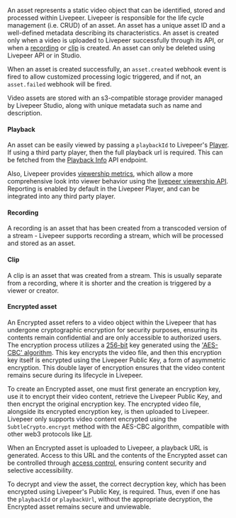 An asset represents a static video object that can be identified, stored and
processed within Livepeer. Livepeer is responsible for the life cycle management
(i.e. CRUD) of an asset. An asset has a unique asset ID and a well-defined
metadata describing its characteristics. An asset is created only when a video
is uploaded to Livepeer successfully through its API, or when a
[recording](#recording) or [clip](#clip) is created. An asset can only be
deleted using Livepeer API or in Studio.

When an asset is created successfully, an `asset.created` webhook event is fired
to allow customized processing logic triggered, and if not, an `asset.failed`
webhook will be fired.

<Info>
  Video assets are stored with an s3-compatible storage provider managed by
  Livepeer Studio, along with unique metadata such as name and description.
</Info>

#### Playback

An asset can be easily viewed by passing a `playbackId` to Livepeer's
[Player](/developers/core-concepts/player). If using a third party player, then
the full playback url is required. This can be fetched from the
[Playback Info](/api-reference/playback/get) API endpoint.

Also, Livepeer provides
[viewership metrics](/developers/guides/get-engagement-analytics-via-api), which
allow a more comprehensive look into viewer behavior using the
[livepeer viewership API](/api-reference/viewership/get-viewership-metrics).
Reporting is enabled by default in the Livepeer Player, and can be integrated
into any third party player.

#### Recording

A recording is an asset that has been created from a transcoded version of a
stream - Livepeer supports recording a stream, which will be processed and
stored as an asset.

#### Clip

A clip is an asset that was created from a stream. This is usually separate from
a recording, where it is shorter and the creation is triggered by a viewer or
creator.

#### Encrypted asset

An Encrypted asset refers to a video object within the Livepeer that has
undergone cryptographic encryption for security purposes, ensuring its contents
remain confidential and are only accessible to authorized users. The encryption
process utilizes a
[256-bit](https://www.techopedia.com/definition/29703/256-bit-encryption) key
generated using the
['AES-CBC' algorithm](https://www.educative.io/answers/what-is-cbc). This key
encrypts the video file, and then this encryption key itself is encrypted using
the Livepeer Public Key, a form of asymmetric encryption. This double layer of
encryption ensures that the video content remains secure during its lifecycle in
Livepeer.

To create an Encrypted asset, one must first generate an encryption key, use it
to encrypt their video content, retrieve the Livepeer Public Key, and then
encrypt the original encryption key. The encrypted video file, alongside its
encrypted encryption key, is then uploaded to Livepeer. Livepeer only supports
video content encrypted using the `SubtleCrypto.encrypt` method with the AES-CBC
algorithm, compatible with other web3 protocols like
[Lit](/developers/tutorials/token-gate-videos-with-lit).

When an Encrypted asset is uploaded to Livepeer, a playback URL is generated.
Access to this URL and the contents of the Encrypted asset can be controlled
through [access control](/developers/guides/overview#access-control), ensuring
content security and selective accessibility.

To decrypt and view the asset, the correct decryption key, which has been
encrypted using Livepeer's Public Key, is required. Thus, even if one has the
`playbackId` or `playbackUrl`, without the appropriate decryption, the Encrypted
asset remains secure and unviewable.
